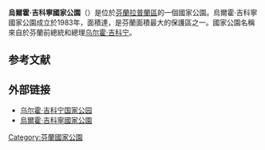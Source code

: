 {{Geobox|国家公园
<!-- *** Name section *** -->
| name                        = 烏爾霍·吉科寧國家公園
| native_name                 = {{lang|fi|Urho Kekkosen kansallispuisto}}
| other_name                  = 
| other_name1                 = 
<!-- *** Category *** -->
| category_local              = [[List_of_national_parks_of_Finland|National Park of Finland]]
| category_iucn               = IV
<!-- *** Image *** -->
| image                       = Paratiisikuru waterfall.JPG
| image_size                  = 
| image_caption               = 国家公园内的瀑布
<!-- *** Country etc. *** -->
| country                     = 芬兰
| country_flag                = 1
| state                       = 
| state_type                  = 
| state_flag                  = 
| region                      = [[拉普兰区|拉普兰区]]
| region_type                 = [[芬兰行政区|行政区]]
| location                    = [[萨武科斯基|萨武科斯基]]、[[索丹屈莱|索丹屈莱]]、[[伊纳里|伊纳里]]
| lat_d              = 68     
| lat_m              = 20
| lat_s              = 
| lat_NS             = N
| long_d             = 028     
| long_m             = 00
| long_s             = 
| long_EW            = E
| coordinates_type   = type:landmark_region:FI-10_scale:200000
| elevation          =  
<!-- *** Nature *** -->
| biome                       = 
| biome_share                 = 
| biome1                      =
| biome1_share                = 
| geology                     = 
| geology1                    = 
| plant                       = 
| plant1                      = 
| animal                      = 
| animal1                     =
<!-- *** Geography *** -->
| area                        = 2550
| area1                       =
| area1_type                  =   
<!-- *** People *** -->
| established_type            = 成立
| established                 = 1983年
| management_body             = {{tsl|en|Metsähallitus|森林管理局 (芬兰)|森林管理局}}
| visitation                  = 295 500
| visitation_date             = 2016年<ref name="访客2016"/>
<!-- *** Map section *** -->
| pushpin_map = Finland
| pushpin_map_relief = 1
| pushpin_map_caption = 在芬兰的位置
<!-- *** Website *** -->
| website                     = {{URL|http://www.nationalparks.fi/en/urhokekkonennp}}
}}
'''烏爾霍·吉科寧國家公園'''（{{lang-fi|Urho Kekkosen kansallispuisto}}）是位於[[芬蘭|芬蘭]][[拉普蘭區|拉普蘭區]]的一個國家公園。烏爾霍·吉科寧國家公園成立於1983年，面積達{{convert|2550|km2|sqmi|0}}，是芬蘭面積最大的保護區之一。國家公園名稱來自於芬蘭前總統和總理[[乌尔霍·吉科宁|乌尔霍·吉科宁]]。

== 参考文献 ==
{{Reflist|30em|refs=
<ref name="访客2016">{{cite web | url = http://www.metsa.fi/kansallispuistoittain | title = Käyntimäärät kansallispuistoittain 2016 | language = fi | publisher = Metsähallitus | date = 2017-01-26 | accessdate = 2017-02-27 | archive-url = https://web.archive.org/web/20190529070743/http://www.metsa.fi/kansallispuistoittain | archive-date = 2019-05-29 | dead-url = yes }}</ref>
}}

== 外部链接 ==
{{commonscat|Urho Kekkonen National Park|position=left}}
* [http://www.zhongwen.nationalparks.fi/zh/urhokekkonen 乌尔霍·吉科宁国家公园] {{Wayback|url=http://www.zhongwen.nationalparks.fi/zh/urhokekkonen |date=20200328035022 }} {{zh}}
* [http://www.enjoyholiday.com.tw/p/473/ 烏爾霍·吉科寧國家公園] {{Wayback|url=http://www.enjoyholiday.com.tw/p/473/ |date=20200328035029 }} {{zh}}

{{芬兰国家公园}}

[[Category:芬蘭國家公園|Category:芬蘭國家公園]]